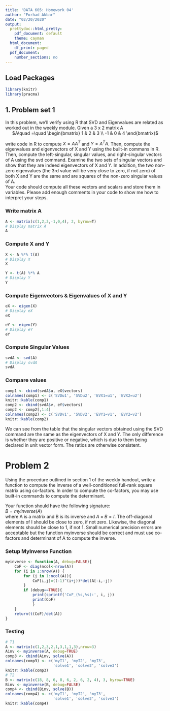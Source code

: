 ---
title: 'DATA 605: Homework 04'
author: "Forhad Akbar"
date: "02/20/2020"
output:
  prettydoc::html_pretty:
    pdf_document: default
    theme: cayman
  html_document:
    df_print: paged
  pdf_document:
    number_sections: no
---
## **Load Packages**

```{r load-packages, warning = FALSE, message = FALSE}
library(knitr)
library(pracma)
```

## **1. Problem set 1**  

In this problem, we'll verify using R that SVD and Eigenvalues are related as worked out in the weekly module. Given a 3 x 2 matrix A  
<center>
$A\quad =\quad \begin{bmatrix} 1 & 2 & 3 \\ -1 & 0 & 4 \end{bmatrix}$
</center>
write code in R to compute $X=A{ A }^{ T }$ and $Y={ A }^{ T }A$. Then, compute the eigenvalues and eigenvectors of X and Y using the built-in commans in R. Then, compute the left-singular, singular values, and right-singular vectors of A using the svd command. Examine the two sets of singular vectors and show that they are indeed eigenvectors of X and Y. In addition, the two non-zero eigenvalues (the 3rd value will be very close to zero, if not zero) of both X and Y are the same and are squares of the non-zero singular values of A.   
Your code should compute all these vectors and scalars and store them in variables. Please add enough comments in your code to show me how to interpret your steps.

### Write matrix A
```{r}
A <- matrix(c(1,2,3,-1,0,4), 2, byrow=T)
# Display matrix A
A
```


### Compute X and Y

```{r}
X <- A %*% t(A)
# Display X
X
```

```{r}
Y <- t(A) %*% A
# Display Y
Y
```

### Compute Eigenvectors & Eigenvalues of X and Y

```{r}
eX <- eigen(X)
# Display eX
eX
```

```{r}
eY <- eigen(Y)
# Display eY
eY
```

### Compute Singular Values 

```{r}
svdA <- svd(A)
# Display svdA
svdA
```

### Compare values

```{r}
comp1 <- cbind(svdA$u, eX$vectors)
colnames(comp1) <- c('SVDu1', 'SVDu2', 'EVX1=u1', 'EVX2=u2')
knitr::kable(comp1)
comp2 <- cbind(svdA$v, eY$vectors)
comp2 <- comp2[,1:4]
colnames(comp2) <- c('SVDv1', 'SVDv2', 'EVY1=v1', 'EVY2=v2')
knitr::kable(comp2)
```


We can see from the table that the singular vectors obtained using the SVD command are the same as the eigenvectors of X and Y. The only difference is whether they are positive or negative, which is due to them being declared in unit vector form.   The ratios are otherwise consistent. 

# Problem 2

Using the procedure outlined in section 1 of the weekly handout, write a function to compute the inverse of a well-conditioned full-rank square matrix using co-factors. In order to compute the co-factors, you may use built-in commands to compute the determinant.

Your function should have the following signature:  
$B = myinverse(A)$  
where A is a matrix and B is its inverse and $A \times B = I$. The off-diagonal elements of I should be close to zero, if not zero. Likewise, the diagonal elements should be close to 1, if not 1. Small numerical precision errors are acceptable but the function myinverse should be correct and must use co-factors and determinant of A to compute the inverse.

### Setup MyInverse Function

```{r}
myinverse <- function(A, debug=FALSE){
    CoF <- diag(ncol<-nrow(A))
    for (i in 1:nrow(A)) { 
        for (j in 1:ncol(A)){ 
            CoF[i,j]=((-1)^(i+j))*det(A[-i,-j])
        }
        if (debug==TRUE){
            print(sprintf('CoF_(%s,%s):', i, j))
            print(CoF)            
            }
    }
    return(t(CoF)/det(A))
}
```

### Testing

```{r}
# T1
A <- matrix(c(1,2,3,2,1,3,1,1,3),nrow=3)
Ainv <- myinverse(A, debug=TRUE)
comp3 <- cbind(Ainv, solve(A))
colnames(comp3) <- c('myI1', 'myI2', 'myI3', 
                     'solve1', 'solve2', 'solve3')
knitr::kable(comp3)
# T2
B <- matrix(c(18, 8, 6, 8, 6, 2, 6, 2, 4), 3, byrow=TRUE)
Binv <- myinverse(B, debug=FALSE)
comp4 <- cbind(Binv, solve(B))
colnames(comp4) <- c('myI1', 'myI2', 'myI3', 
                     'solve1', 'solve2', 'solve3')
knitr::kable(comp4)
```

